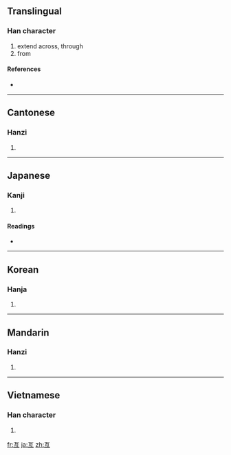 {{also|亘}}<!-- may be replaced by zh-forms -->
==Translingual==

===Han character===
{{Han char|rn=7|rad=二|as=04|sn=6|four=1010<sub>6</sub>|canj=一月一 (MBM)}}

# extend across, through
# from

====References====
* {{Han ref|kx=0087.070|dkj=00265|dj=0183.120|hdz=10019.050|uh=4E99|ud=20121|bh=A5E5|bd=42469}}

----

==Cantonese==

===Hanzi===
{{yue-hanzi|jyut=|y=gang2}}

# {{defn|Cantonese|sort=二04}}

----

==Japanese==

===Kanji===
{{ja-kanji|grade=|rs=二04}}

# {{defn|Japanese|sort=二04}}

====Readings====
* {{ja-readings|on=[[こう]] (kō)|kun=[[わたる]] (wataru), [[わたり]] (watari)}}

----

==Korean==

===Hanja===
{{ko-hanja|hangeul=긍|rv=geung|mr=kŭng}}

# {{defn|Korean|sort=二04}}

----

==Mandarin==

===Hanzi===
{{cmn-hanzi|pin=[[gèn]] ([[gen4]]), [[gèng]] ([[geng4]])|wg=ken<sup>4</sup>, keng<sup>4</sup>}}

# {{defn|Mandarin|sort=二04}}

----

==Vietnamese==

===Han character===
{{vi-hantu|[[cắng]], [[cẳng]], [[cứng]], [[gắng]], [[hẵng]]|rs=二04}}

# {{defn|Vietnamese|sort=二04}}

[[fr:亙]]
[[ja:亙]]
[[zh:亙]]